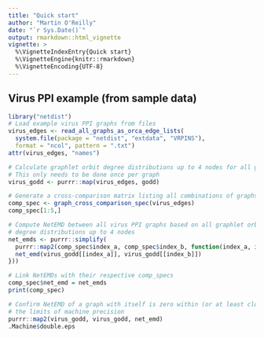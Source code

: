 ```yaml
---
title: "Quick start"
author: "Martin O'Reilly"
date: "`r Sys.Date()`"
output: rmarkdown::html_vignette
vignette: >
  %\VignetteIndexEntry{Quick start}
  %\VignetteEngine{knitr::rmarkdown}
  %\VignetteEncoding{UTF-8}
---
```

## Virus PPI example (from sample data)
```r
library("netdist")
# Load example virus PPI graphs from files
virus_edges <- read_all_graphs_as_orca_edge_lists(
  system.file(package = "netdist", "extdata", "VRPINS"),
  format = "ncol", pattern = ".txt")
attr(virus_edges, "names")

# Calculate graphlet orbit degree distributions up to 4 nodes for all graphs 
# This only needs to be done once per graph
virus_godd <- purrr::map(virus_edges, godd)

# Generate a cross-comparison matrix listing all combinations of graphs
comp_spec <- graph_cross_comparison_spec(virus_edges)
comp_spec[1:5,]

# Compute NetEMD between all virus PPI graphs based on all graphlet orbir
# degree distributions up to 4 nodes
net_emds <- purrr::simplify(
  purrr::map2(comp_spec$index_a, comp_spec$index_b, function(index_a, index_b) {
  net_emd(virus_godd[[index_a]], virus_godd[[index_b]])
}))

# Link NetEMDs with their respective comp_specs
comp_spec$net_emd = net_emds
print(comp_spec)

# Confirm NetEMD of a graph with itself is zero within (or at least close to)
# the limits of machine precision
purrr::map2(virus_godd, virus_godd, net_emd)
.Machine$double.eps
```

